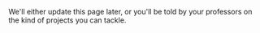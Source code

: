 We'll either update this page later, or you'll be told by your professors on the kind of projects you can tackle.

